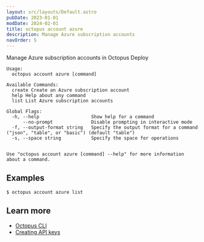 ```yaml
---
layout: src/layouts/Default.astro
pubDate: 2023-01-01
modDate: 2024-02-01
title: octopus account azure
description: Manage Azure subscription accounts
navOrder: 5
---
```


Manage Azure subscription accounts in Octopus Deploy

```
Usage:
  octopus account azure [command]

Available Commands:
  create Create an Azure subscription account
  help Help about any command
  list List Azure subscription accounts

Global Flags:
  -h, --help                   Show help for a command
      --no-prompt              Disable prompting in interactive mode
  -f, --output-format string   Specify the output format for a command ("json", "table", or "basic") (default "table")
  -s, --space string           Specify the space for operations


Use "octopus account azure [command] --help" for more information about a command.
```

## Examples

<SamplesInstance />

```
$ octopus account azure list

```

## Learn more

- [Octopus CLI](/docs/octopus-rest-api/cli)
- [Creating API keys](/docs/octopus-rest-api/how-to-create-an-api-key)